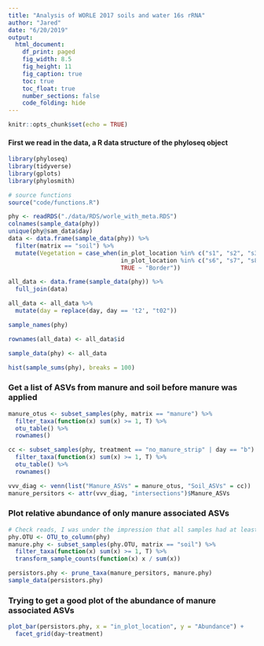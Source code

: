 ```yaml
---
title: "Analysis of WORLE 2017 soils and water 16s rRNA"
author: "Jared"
date: "6/20/2019"
output:
  html_document:
    df_print: paged
    fig_width: 8.5
    fig_height: 11
    fig_caption: true
    toc: true
    toc_float: true
    number_sections: false
    code_folding: hide
---
```


```r
knitr::opts_chunk$set(echo = TRUE)
```

#### First we read in the data, a R data structure of the phyloseq object       
```r
library(phyloseq)
library(tidyverse)
library(gplots)
library(phylosmith)
```
```r
# source functions
source("code/functions.R")
```

```r
phy <- readRDS("./data/RDS/worle_with_meta.RDS")
colnames(sample_data(phy))
unique(phy@sam_data$day)
data <- data.frame(sample_data(phy)) %>%
  filter(matrix == "soil") %>%
  mutate(Vegetation = case_when(in_plot_location %in% c("s1", "s2", "s3", "s4") ~ "Crop",
                                in_plot_location %in% c("s6", "s7", "s8", "s9") ~ "Prairie",
                                TRUE ~ "Border"))

all_data <- data.frame(sample_data(phy)) %>%
  full_join(data)

all_data <- all_data %>%
  mutate(day = replace(day, day == 't2', "t02"))

sample_names(phy)

rownames(all_data) <- all_data$id

sample_data(phy) <- all_data
```
```r
hist(sample_sums(phy), breaks = 100)
```

### Get a list of ASVs from manure and soil before manure was applied
```r
manure_otus <- subset_samples(phy, matrix == "manure") %>%
  filter_taxa(function(x) sum(x) >= 1, T) %>%
  otu_table() %>%
  rownames()

cc <- subset_samples(phy, treatment == "no_manure_strip" | day == "b") %>%
  filter_taxa(function(x) sum(x) >= 1, T) %>%
  otu_table() %>%
  rownames()

vvv_diag <- venn(list("Manure_ASVs" = manure_otus, "Soil_ASVs" = cc))
manure_persitors <- attr(vvv_diag, "intersections")$Manure_ASVs 
```

### Plot relative abundance of only manure associated ASVs   
```r
# Check reads, I was under the impression that all samples had at least 10k
phy.OTU <- OTU_to_column(phy)
manure.phy <- subset_samples(phy.OTU, matrix == "soil") %>%
  filter_taxa(function(x) sum(x) >= 1, T) %>% 
  transform_sample_counts(function(x) x / sum(x))

persistors.phy <- prune_taxa(manure_persitors, manure.phy) 
sample_data(persistors.phy)
```

### Trying to get a good plot of the abundance of manure associated ASVs
```r
plot_bar(persistors.phy, x = "in_plot_location", y = "Abundance") +
  facet_grid(day~treatment)
```

